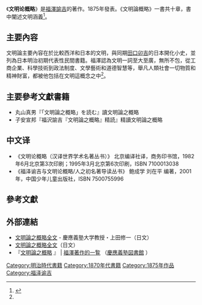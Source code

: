 {{Japanese|japanese=文明論之概略　|kana=ぶんめいろんのがいりゃく|romaji=bunmeiron no gairyaku}}
《'''文明论概略'''》是[[福澤諭吉|福澤諭吉]]的著作。1875年發表。《文明論概略》一書共十章，書中闡述文明涵義<ref name="文">{{cite book|title=《文明論概略》|author=福澤諭吉|publisher=商務印書館|year=1959|location=北京}}</ref>{{rp|出版説明1}}。

==主要內容==
文明論主要內容在於比較西洋和日本的文明，與同期[[田口卯吉|田口卯吉]]的日本開化小史，並列為日本明治初期代表性民間書籍。福澤認為文明一詞至大至廣，無所不包，從工商企業、科學技術到政法制度、文學藝術和道德智慧等，舉凡人類社會一切物質和精神財富，都被他包括在文明這概念之中<ref name=文/>{{rp|出版説明1}}。

== 主要參考文獻書籍 ==
*丸山真男『「文明論之概略」を読む』讀文明論之概略
*子安宣邦『福沢諭吉『文明論之概略』精読』精讀文明論之概略

== 中文译 ==
* 《文明论概略（汉译世界学术名著丛书）》 北京编译社译，商务印书馆，1982年6月北京第3次印刷；1995年3月北京第6次印刷，ISBN 7100013038
* 《福泽谕吉与文明论概略/人之初名著导读丛书》 鲍成学 刘在平 编著，2001年，中国少年儿童出版社，ISBN 7500755996

== 參考文獻 ==
{{reflist}}

== 外部連結 ==
* [https://web.archive.org/web/20080421192314/http://www.slis.keio.ac.jp/~ueda/bunmei-1.html 文明論之概略全文] - 慶應義塾大学教授・上田修一（日文）
* [https://web.archive.org/web/20080215095153/http://www.geocities.jp/hgonzaemon/bunmeironnogairyaku.html 文明論之概略全文]（日文）
* 『[http://project.lib.keio.ac.jp/dg_kul/fukuzawa_title.php?id=77 文明論之概略] {{Wayback|url=http://project.lib.keio.ac.jp/dg_kul/fukuzawa_title.php?id=77 |date=20201001190444 }}』 | [http://project.lib.keio.ac.jp/dg_kul/fukuzawa_tbl.php 福澤著作的一覧] {{Wayback|url=http://project.lib.keio.ac.jp/dg_kul/fukuzawa_tbl.php |date=20180930135215 }}（[http://www.mita.lib.keio.ac.jp/ 慶應義塾図書館] {{Wayback|url=http://www.mita.lib.keio.ac.jp/ |date=20200223042140 }}）

[[Category:明治時代書籍|Category:明治時代書籍]]
[[Category:1870年代書籍|Category:1870年代書籍]]
[[Category:1875年作品|Category:1875年作品]]
[[Category:福泽谕吉|Category:福泽谕吉]]